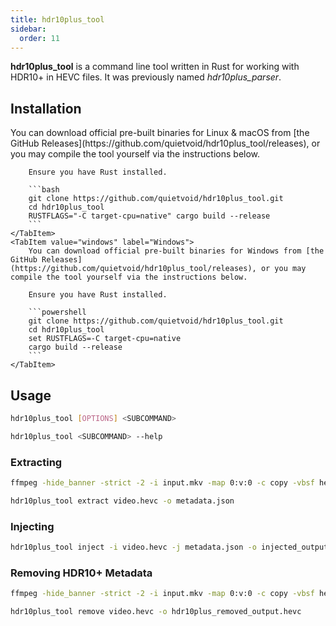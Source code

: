 ```yaml
---
title: hdr10plus_tool
sidebar:
  order: 11
---
```



**hdr10plus_tool** is a command line tool written in Rust for working with HDR10+ in HEVC files. It was previously named _hdr10plus_parser_.

## Installation

<Tabs>
    <TabItem value="unixlike" label="Linux & macOS">
        You can download official pre-built binaries for Linux & macOS from [the GitHub Releases](https://github.com/quietvoid/hdr10plus_tool/releases), or you may compile the tool yourself via the instructions below.

        Ensure you have Rust installed.

        ```bash
        git clone https://github.com/quietvoid/hdr10plus_tool.git
        cd hdr10plus_tool
        RUSTFLAGS="-C target-cpu=native" cargo build --release
        ```
    </TabItem>
    <TabItem value="windows" label="Windows">
        You can download official pre-built binaries for Windows from [the GitHub Releases](https://github.com/quietvoid/hdr10plus_tool/releases), or you may compile the tool yourself via the instructions below.

        Ensure you have Rust installed.

        ```powershell
        git clone https://github.com/quietvoid/hdr10plus_tool.git
        cd hdr10plus_tool
        set RUSTFLAGS=-C target-cpu=native
        cargo build --release
        ```
    </TabItem>

</Tabs>

## Usage

```bash title="General usage"
hdr10plus_tool [OPTIONS] <SUBCOMMAND>
```

```bash title="Get more options for a subcommand"
hdr10plus_tool <SUBCOMMAND> --help
```

### Extracting

```bash title="Extract using FFmpeg pipe (Recommended)"
ffmpeg -hide_banner -strict -2 -i input.mkv -map 0:v:0 -c copy -vbsf hevc_mp4toannexb -f hevc - | hdr10plus_tool extract -o metadata.json -
```

```bash title="Extract from raw bitstream"
hdr10plus_tool extract video.hevc -o metadata.json
```

### Injecting

```bash title="Inject to raw bitstream"
hdr10plus_tool inject -i video.hevc -j metadata.json -o injected_output.hevc
```

### Removing HDR10+ Metadata

```bash title="Remove using FFmpeg pipe (Recommended)"
ffmpeg -hide_banner -strict -2 -i input.mkv -map 0:v:0 -c copy -vbsf hevc_mp4toannexb -f hevc - | hdr10plus_tool remove -
```

```bash title="Remove from raw bitstream"
hdr10plus_tool remove video.hevc -o hdr10plus_removed_output.hevc
```

